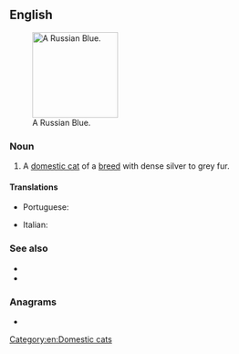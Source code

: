 ==English==
[[File:Jasmina.JPG|thumb|right|150px|A Russian Blue.]]

===Noun===
{{en-noun|head=[[Russian]] [[blue|Blue]]}}

# A [[domestic cat]] of a [[breed]] with dense silver to grey fur.

====Translations====
{{trans-top|cat breed}}
* Portuguese: {{t|pt|azul russo|m}}
{{trans-mid}}
{{trans-bottom}}

{{checktrans-top}}
* Italian: {{t-check|it|gatto Russian Blue}}
{{trans-mid}}
{{trans-bottom}}

===See also===
* {{pedia}}
* {{commonslite|Category:Russian Blue}}

===Anagrams===
* {{anagrams|en|sublunaries}}

[[Category:en:Domestic cats]]